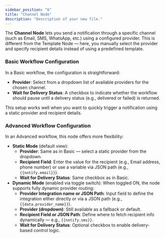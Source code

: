 ```yaml
---
sidebar_position: "6"
title: "Channel Node"
description: "Description of your new file."
---
```


The **Channel Node** lets you send a notification through a specific channel (such as Email, SMS, WhatsApp, etc.) using a configured provider. This is different from the Template Node — here, you manually select the provider and specify recipient details instead of using a predefined template.

### Basic Workflow Configuration

In a Basic workflow, the configuration is straightforward:

- **Provider**: Select from a dropdown list of available providers for the chosen channel.
- **Wait for Delivery Status**: A checkbox to indicate whether the workflow should pause until a delivery status (e.g., delivered or failed) is returned.

This setup works well when you want to quickly trigger a notification using a static provider and recipient details.

### Advanced Workflow Configuration

In an Advanced workflow, this node offers more flexibility:

- **Static Mode** (default view):
  - **Provider**: Same as in Basic — select a static provider from the dropdown.
  - **Recipient Field**: Enter the value for the recipient (e.g., Email address, phone number) or use a variable via JSON path (e.g., `{{notify.email}}`).
  - **Wait for Delivery Status**: Same checkbox as in Basic.
- **Dynamic Mode** (enabled via toggle switch):
  When toggled ON, the node supports fully dynamic provider routing:
  - **Provider Integration name or JSON Path**: Input field to define the integration either directly or via a JSON path (e.g., `{{data.provider_name}}`).
  - **Provider (dropdown)**: Still available as a fallback or default.
  - **Recipient Field or JSON Path**: Define where to fetch recipient info dynamically — e.g., `{{notify.sms}}`.
  - **Wait for Delivery Status**: Optional checkbox to enable delivery-based control logic.